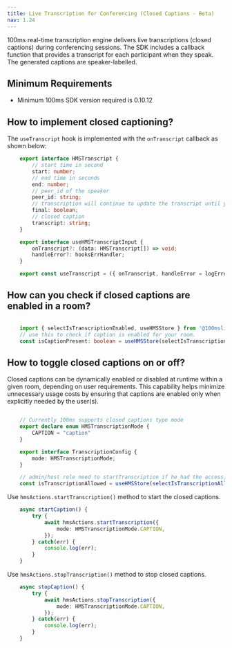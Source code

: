 ```yaml
---
title: Live Transcription for Conferencing (Closed Captions - Beta)
nav: 1.24
---
```


100ms real-time transcription engine delivers live transcriptions (closed captions) during conferencing sessions. The SDK includes a callback function that provides a transcript for each participant when they speak. The generated captions are speaker-labelled.

## Minimum Requirements

-   Minimum 100ms SDK version required is 0.10.12

## How to implement closed captioning?

The `useTranscript` hook is implemented with the `onTranscript` callback as shown below:

```ts
    export interface HMSTranscript {
        // start time in second
        start: number;
        // end time in seconds
        end: number;
        // peer_id of the speaker
        peer_id: string;
        // transcription will continue to update the transcript until you receive final keyword
        final: boolean;
        // closed caption
        transcript: string;
    }

    export interface useHMSTranscriptInput {
        onTranscript?: (data: HMSTranscript[]) => void;
        handleError?: hooksErrHandler;
    }

    export const useTranscript = ({ onTranscript, handleError = logErrorHandler }: useHMSTranscriptInput);

```

## How can you check if closed captions are enabled in a room?

```ts

    import { selectIsTranscriptionEnabled, useHMSStore } from '@100mslive/react-sdk';
    // use this to check if caption is enabled for your room.
    const isCaptionPresent: boolean = useHMSStore(selectIsTranscriptionEnabled);

```

## How to toggle closed captions on or off?

Closed captions can be dynamically enabled or disabled at runtime within a given room, depending on user requirements. This capability helps minimize unnecessary usage costs by ensuring that captions are enabled only when explicitly needed by the user(s).

```ts

    // Currently 100ms supports closed captions type mode
    export declare enum HMSTranscriptionMode {
        CAPTION = "caption"
    }

    export interface TranscriptionConfig {
        mode: HMSTranscriptionMode;
    }

    // admin/host role need to startTranscription if he had the access, here is how you will check if you had access to start transcription
    const isTranscriptionAllowed = useHMSStore(selectIsTranscriptionAllowedByMode(HMSTranscriptionMode.CAPTION));

```

Use `hmsActions.startTranscription()` method to start the closed captions.


```ts
    async startCaption() {
        try {
            await hmsActions.startTranscription({
                mode: HMSTranscriptionMode.CAPTION,
            });
        } catch(err) {
            console.log(err);
        }
    }

```

Use `hmsActions.stopTranscription()` method to stop closed captions.

```ts
    async stopCaption() {
        try {
            await hmsActions.stopTranscription({
                mode: HMSTranscriptionMode.CAPTION,
            });
        } catch(err) {
            console.log(err);
        }
    }
```